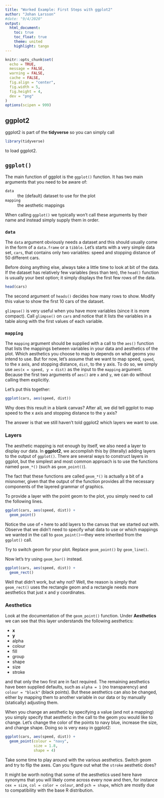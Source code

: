 ```yaml
---
title: "Worked Example: First Steps with ggplot2"
author: "Johan Larsson"
#date: "9/4/2020"
output: 
  html_document:
    toc: true
    toc_float: true
    theme: united
    highlight: tango
---
```


```r

knitr::opts_chunk$set(
  echo = TRUE,
  message = FALSE,
  warning = FALSE,
  cache = FALSE,
  fig.align = "center",
  fig.width = 5,
  fig.height = 4,
  dev = "png"
)
options(scipen = 999)
```

## ggplot2

ggplot2 is part of the **tidyverse** so you can simply call

```r
library(tidyverse) 
```

to load ggplot2. 

## `ggplot()`

The main function of ggplot is the `ggplot()` function. It has two main arguments that you need to be aware of:

`data`
: the (default) dataset to use for the plot

`mapping`
: the aesthetic mappings

When calling `ggplot()` we typically won't call these arguments by their name and instead simply supply them in order.

### `data`

The `data` argument obviously needs a dataset and this should usually come in the form of a `data.frame` or a `tibble`. Let's starts with a very simple data set, `cars`, that contains only two variables: speed and stopping distance of 50 different cars.

Before doing anything else, always take a little time to look at bit of the data. If the dataset has relatively few variables (less than ten), the `head()` function is usually your best option; it simply displays the first few rows of the data.

```r
head(cars)
```

The second argument of `heads()` decides how many rows to show. Modify this value to show the first 10 cars of the dataset.

`glimpse()` is very useful when you have more variables (since it is more compact). Call `glimpse()` on `cars` and notice that it lists the variables in a table along with the first values of each variable.

### `mapping`

The `mapping` argument should be supplied with a call to the `aes()` function that lists the mappings between variables in your data and aesthetics of the plot. Which aesthetics you choose to map to depends on what geoms you intend to use. But for now, let's assume that we want to map speed, `speed`, to the x axis, and stopping distance, `dist`, to the y axis. To do so, we simply use `aes(x = speed, y = dist)` as the input to the `mapping` argument. Because the first two arguments of `aes()` are `x` and `y`, we can do without calling them explicitly. 

Let's put this together:

```r
ggplot(cars, aes(speed, dist))
```

Why does this result in a blank canvas? After all, we did tell ggplot to map speed to the x axis and stopping distance to the y axis?

The answer is that we still haven't told ggplot2 which layers we want to use.

### Layers

The aesthetic mapping is not enough by itself, we also need a layer to display our data. In **ggplot2**, we accomplish this by (literally) adding layers to the output of `ggplot()`. There are several ways to construct layers in ggplot, but the simplest and most common approach is to use the functions named `geom_*()` (such as `geom_point()`).

The fact that these functions are called `geom_*()` is actually a bit of a misnomer, given that the output of the function provides all the necessary components of the layered grammar of graphics.

To provide a layer with the point geom to the plot, you simply need to call the following lines.

```r
ggplot(cars, aes(speed, dist)) +
  geom_point()
```

Notice the use of `+` here to add layers to the canvas that we started out with. Observe that we didn't need to specify what data to use or which mappings we wanted in the call to `geom_point()`---they were inherited from the `ggplot()` call. 

Try to switch geom for your plot. Replace `geom_point()` by `geom_line()`.

Now let's try using `geom_bar()` instead.

```r
ggplot(cars, aes(speed, dist)) +
  geom_rect()
```

Well that didn't work, but why not? Well, the reason is simply that `geom_rect()` uses the rectangle geom and a rectangle needs more aesthetics that just x and y coordinates.

### Aesthetics

Look at the documentation of the `geom_point()` function. Under **Aesthetics** we can see that this layer understands the following aesthetics:

- **x**
- **y**
- alpha
- colour
- fill
- group
- shape
- size
- stroke

and that only the two first are in fact required. The remaining aesthetics have been supplied defaults, such as `alpha = 1` (no transparency) and `colour = "black"` (black points). But these aesthetics can also be changed, either by mapping them to another variable in our data or by manually (statically) adjusting them. 

When you change an aesthetic by specifying a value (and not a mapping) you simply specify that aesthetic in the call to the geom you would like to change. Let's change the color of the points to navy blue, increase the size, and change shape. Doing so is very easy in ggplot2:

```r
ggplot(cars, aes(speed, dist)) +
  geom_point(colour = "navy",
             size = 1.8,
             shape = 4)
```

Take some time to play around with the various aesthetics. Switch geom and try to flip the axes. Can you figure out what the `stroke` aesthetic does?

It might be worth noting that some of the aesthetics used here have synonyms that you will likely come across every now and then, for instance `cex = size`, `col = color = colour`, and `pch = shape`, which are mostly due to compatibility with the base R distribution.
